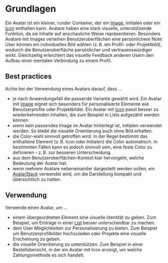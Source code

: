 # Grundlagen

Ein Avatar ist ein kleiner, runder Container, der ein
[Image](/03-components/content/image/overview), Initialen oder ein
[Icon](/03-components/content/icon/overview) enthalten kann. Avatare haben eine stark
visuelle, unterstützende Funktion, da sie Inhalte auf anschauliche Weise
repräsentieren. Besonders Avatare mit Images verleihen Benutzeroberflächen eine
persönlichere Note: User können ein individuelles Bild wählen (z. B. ein Profil-
oder Projektbild), wodurch die Benutzeroberfläche persönlicher und
vertrauenswürdiger wirkt. Gleichzeitig erleichtert das visuelle Feedback anderen
Usern den Aufbau einer mentalen Verbindung zu einem Profil.

## Best practices

Achte bei der Verwendung eines Avatars darauf, dass ...

- je nach Anwendungsfall die passende Variante gewählt wird. Ein Avatar mit
  [Image](/03-components/content/image/overview) eignet sich besonders für
  personalisierte Elemente wie Benutzerprofile oder Projektbilder. Ein Avatar
  mit [Icon](/03-components/content/icon/overview) passt besser zu wiederkehrenden
  Inhalten, die zum Beispiel in Lists aufgezählt werden können.
- wenn kein passendes Image im Avatar hinterlegt ist, Initialen verwendet
  werden. So bleibt die visuelle Orientierung auch ohne Bild erhalten.
- die Color-wahl sinnvoll getroffen wird. In der Regel bestimmt das enthaltene
  Element (z. B. Icon oder Initialen) die Color automatisch. In bestimmten
  Fällen kann es jedoch sinnvoll sein, eine feste Color zu definieren – z. B.
  zur besseren Unterscheidung.
- aus dem Benutzeroberflächen-Kontext klar hervorgeht, welche Bedeutung der
  Avatar hat.
- wenn mehrere Avatare nebeneinander dargestellt werden sollen, ein
  [AvatarStack](/03-components/content/avatar-stack/overview) verwendet wird, um die
  Darstellung kompakt und übersichtlich zu halten.

## Verwendung

Verwende einen Avatar, um ...

- einem übergeordneten Element eine visuelle Identität zu geben. Zum Beispiel,
  um Einträge in einer [List](/03-components/structure/list/overview) besser
  unterscheidbar zu machen.
- dem User Möglichkeiten zur Personalisierung zu bieten. Zum Beispiel um
  Benutzerprofilbilder hochzuladen oder Projekte eine visuelle Erscheinung zu
  geben.
- die visuelle Orientierung zu unterstützen. Zum Beispiel in einer
  Bestellübersicht, in der ein Avatar mit Icon anzeigt, um welche
  Zahlungsmethode es sich handelt.
